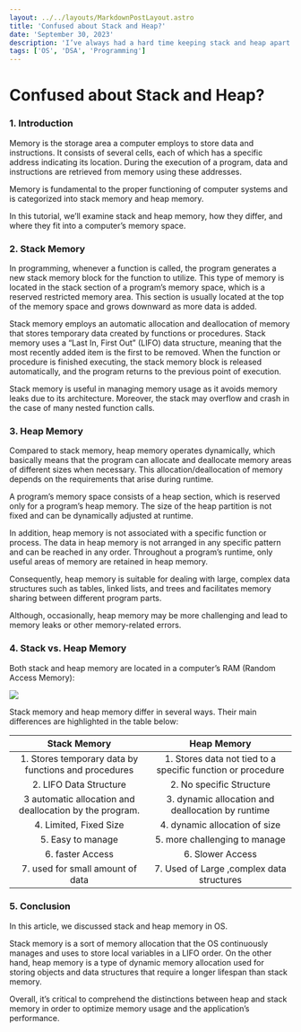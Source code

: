```yaml
---
layout: ../../layouts/MarkdownPostLayout.astro
title: 'Confused about Stack and Heap?'
date: 'September 30, 2023'
description: 'I’ve always had a hard time keeping stack and heap apart. Yes, I’ve read about memory management and then memorized that objects allocated with new go on the heap. But I had to briefly think about whether the location is stack or heap.'
tags: ['OS', 'DSA', 'Programming']
---
```


# Confused about Stack and Heap?

### 1. Introduction

Memory is the storage area a computer employs to store data and instructions. It consists of several cells, each of which has a specific address indicating its location. During the execution of a program, data and instructions are retrieved from memory using these addresses.

Memory is fundamental to the proper functioning of computer systems and is categorized into stack memory and heap memory.

In this tutorial, we’ll examine stack and heap memory, how they differ, and where they fit into a computer’s memory space.

### 2. Stack Memory

In programming, whenever a function is called, the program generates a new stack memory block for the function to utilize. This type of memory is located in the stack section of a program’s memory space, which is a reserved restricted memory area. This section is usually located at the top of the memory space and grows downward as more data is added.

Stack memory employs an automatic allocation and deallocation of memory that stores temporary data created by functions or procedures. Stack memory uses a “Last In, First Out” (LIFO) data structure, meaning that the most recently added item is the first to be removed. When the function or procedure is finished executing, the stack memory block is released automatically, and the program returns to the previous point of execution.

Stack memory is useful in managing memory usage as it avoids memory leaks due to its architecture. Moreover, the stack may overflow and crash in the case of many nested function calls.

### 3. Heap Memory

Compared to stack memory, heap memory operates dynamically, which basically means that the program can allocate and deallocate memory areas of different sizes when necessary. This allocation/deallocation of memory depends on the requirements that arise during runtime.

A program’s memory space consists of a heap section, which is reserved only for a program’s heap memory. The size of the heap partition is not fixed and can be dynamically adjusted at runtime.

In addition, heap memory is not associated with a specific function or process. The data in heap memory is not arranged in any specific pattern and can be reached in any order. Throughout a program’s runtime, only useful areas of memory are retained in heap memory.

Consequently, heap memory is suitable for dealing with large, complex data structures such as tables, linked lists, and trees and facilitates memory sharing between different program parts.

Although, occasionally, heap memory may be more challenging and lead to memory leaks or other memory-related errors.

### 4. Stack vs. Heap Memory

Both stack and heap memory are located in a computer’s RAM (Random Access Memory):

![](https://www.baeldung.com/wp-content/uploads/sites/4/2023/05/stack_heap.drawio.png)

Stack memory and heap memory differ in several ways. Their main differences are highlighted in the table below:

|                      Stack Memory                       |                         Heap Memory                         |
| :-----------------------------------------------------: | :---------------------------------------------------------: |
|  1. Stores temporary data by functions and procedures   | 1. Stores data not tied to a specific function or procedure |
|                 2. LIFO Data Structure                  |                  2. No specific Structure                   |
| 3 automatic allocation and deallocation by the program. |      3. dynamic allocation and deallocation by runtime      |
|                 4. Limited, Fixed Size                  |                4. dynamic allocation of size                |
|                    5. Easy to manage                    |                5. more challenging to manage                |
|                    6. faster Access                     |                      6. Slower Access                       |
|            7. used for small amount of data             |          7. Used of Large ,complex data structures          |

### 5. Conclusion

In this article, we discussed stack and heap memory in OS.

Stack memory is a sort of memory allocation that the OS continuously manages and uses to store local variables in a LIFO order. On the other hand, heap memory is a type of dynamic memory allocation used for storing objects and data structures that require a longer lifespan than stack memory.

Overall, it’s critical to comprehend the distinctions between heap and stack memory in order to optimize memory usage and the application’s performance.
